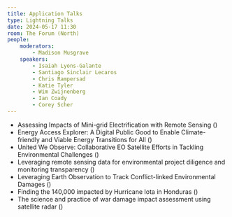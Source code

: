 ```yaml
---
title: Application Talks
type: Lightning Talks
date: 2024-05-17 11:30
room: The Forum (North)
people:
    moderators:
        - Madison Musgrave
    speakers:
        - Isaiah Lyons-Galante
        - Santiago Sinclair Lecaros
        - Chris Rampersad
        - Katie Tyler
        - Wim Zwijnenberg
        - Ian Coady
        - Corey Scher
---
```

- Assessing Impacts of Mini-grid Electrification with Remote Sensing (<Speaker name='Isaiah Lyons-Galante' />)
- Energy Access Explorer: A Digital Public Good to Enable Climate-friendly and Viable Energy Transitions for All (<Speaker name='Santiago Sinclair Lecaros' />)
- United We Observe: Collaborative EO Satellite Efforts in Tackling Environmental Challenges (<Speaker name='Chris Rampersad' />)
- Leveraging remote sensing data for environmental project diligence and monitoring transparency (<Speaker name='Katie Tyler' />)
- Leveraging Earth Observation to Track Conflict-linked Environmental Damages (<Speaker name='Wim Zwijnenberg' />)
- Finding the 140,000 impacted by Hurricane Iota in Honduras (<Speaker name='Ian Coady' />)
- The science and practice of war damage impact assessment using satellite radar (<Speaker name='Corey Scher' />)


